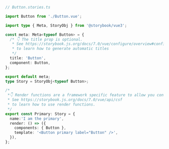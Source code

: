 ```ts
// Button.stories.ts

import Button from './Button.vue';

import type { Meta, StoryObj } from '@storybook/vue3';

const meta: Meta<typeof Button> = {
  /* 👇 The title prop is optional.
   * See https://storybook.js.org/docs/7.0/vue/configure/overview#configure-story-loading
   * to learn how to generate automatic titles
   */
  title: 'Button',
  component: Button,
};

export default meta;
type Story = StoryObj<typeof Button>;

/*
 *👇 Render functions are a framework specific feature to allow you control on how the component renders.
 * See https://storybook.js.org/docs/7.0/vue/api/csf
 * to learn how to use render functions.
 */
export const Primary: Story = {
  name:'I am the primary',
  render: () => ({
    components: { Button },
    template: '<Button primary label="Button" />',
  }),
};
```